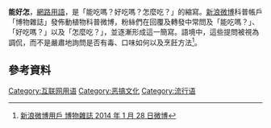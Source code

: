 {{expand|time=2014-01-28T09:45:29+00:00}}
{{original research|time=2014-01-28T09:45:29+00:00}}
'''能好怎'''，[[網路用語|網路用語]]，是「能吃嗎？好吃嗎？怎麼吃？」的縮寫。[[新浪微博|新浪微博]]科普帳戶「博物雜誌」發佈動植物科普微博，粉絲們在回覆及轉發中常問及「能吃嗎？」、「好吃嗎？」以及「怎麼吃？」，並逐漸形成這一簡寫。語境中，這些提問被視為調侃，而不是嚴肅地詢問是否有毒、口味如何以及烹飪方法<ref name="新浪微博">[http://weibo.com/1195054531/Au4fJfJ4i 新浪微博用戶 博物雜誌 2014 年 1 月 28 日微博]</ref>。

== 參考資料 ==
{{reflist}}

[[Category:互联网用语|Category:互联网用语]]
[[Category:恶搞文化|Category:恶搞文化]]
[[Category:流行语|Category:流行语]]